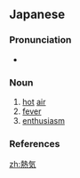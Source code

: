 ==Japanese==
{{ja-kanjitab|ねつ|k1=ねっ|き|yomi=on}}

===Pronunciation===
* {{ja-pron|ねっき|y=o|acc=0|acc_ref=NHK}}

===Noun===
{{ja-noun|ねっき}}

# [[hot]] [[air]]
# [[fever]]
# [[enthusiasm]]
#: {{ja-usex|'''熱気'''を感じた。|'''ねっき''' を かんじた。|We felt the enthusiasm (from the public).}}

===References===
<references/>

[[zh:熱気]]